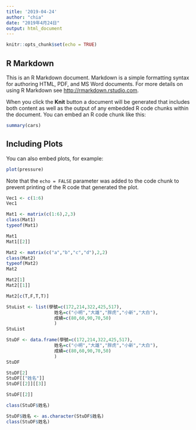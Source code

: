 ```yaml
---
title: '2019-04-24'
author: "chia"
date: "2019年4月24日"
output: html_document
---
```


```r
knitr::opts_chunk$set(echo = TRUE)
```

## R Markdown

This is an R Markdown document. Markdown is a simple formatting syntax for authoring HTML, PDF, and MS Word documents. For more details on using R Markdown see <http://rmarkdown.rstudio.com>.

When you click the **Knit** button a document will be generated that includes both content as well as the output of any embedded R code chunks within the document. You can embed an R code chunk like this:

```r
summary(cars)
```

## Including Plots

You can also embed plots, for example:

```r
plot(pressure)
```
Note that the `echo = FALSE` parameter was added to the code chunk to prevent printing of the R code that generated the plot.

```r
Vec1 <- c(1:6)
Vec1
```
```r
Mat1 <- matrix(c(1:6),2,3)
class(Mat1)
typeof(Mat1)
```

```r
Mat1
Mat1[[2]]
```

```r
Mat2 <- matrix(c("a","b","c","d"),2,2)
class(Mat2)
typeof(Mat2)
Mat2
```
```r
Mat2[1]
Mat2[[1]]

Mat2[c(T,F,T,T)]
```

```r
StuList <- list(學號=c(172,214,322,425,517),
                  姓名=c("小明","大雄","胖虎","小新","大白"),
                  成績=c(80,60,90,70,50)
                  )
StuList
```
```r
StuDF <- data.frame(學號=c(172,214,322,425,517),
                  姓名=c("小明","大雄","胖虎","小新","大白"),
                  成績=c(80,60,90,70,50)
                  )
StuDF
```
          
```r
StuDF[2]
StuDF[["姓名"]]
StuDF[[2]][[3]]
```
```r
StuDF[[2]]
```
```r
class(StuDF$姓名)
```
```r
StuDF$姓名 <- as.character(StuDF$姓名)
class(StuDF$姓名)
```





















